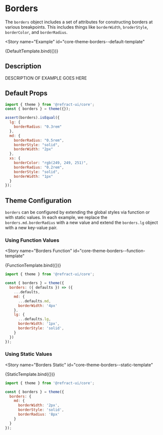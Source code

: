 # Borders


<BreadCrumb
  token="borders"
/>

The `borders` object includes a set of attributes for constructing borders at various breakpoints. This includes things like `borderWidth`, `broderStyle`, `borderColor`, and `borderRadius`.

<Story
  name="Example"
  id="core-theme-borders--default-template"
>
  {DefaultTemplate.bind({})}
</Story>

## Description

DESCRIPTION OF EXAMPLE GOES HERE

## Default Props

``` js
import { theme } from '@refract-ui/core';
const { borders } = theme({});

assert(borders).isEqual({
  lg: {
    borderRadius: "0.3rem"
  },
  md: {
    borderRadius: "0.5rem",
    borderStyle: "solid",
    borderWidth: "2px"
  },
  xs: {
    borderColor: "rgb(249, 249, 251)",
    borderRadius: "0.2rem",
    borderStyle: "solid",
    borderWidth: "1px"
  }
});
```

## Theme Configuration

`borders` can be configured by extending the global styles via function or with static values. In each example, we replace the `borders.md.borderRadius` with a new value and extend the `borders.lg` object with a new key-value pair.

### Using Function Values

<Story
  name="Borders Function"
  id="core-theme-borders--function-template"
>
  {FunctionTemplate.bind({})}
</Story>

``` js
import { theme } from '@refract-ui/core';

const { borders } = theme({
  borders: ({ defaults }) => ({
    ...defaults,
    md: {
      ...defaults.md,
      borderWidth: '4px'
    },
    lg: {
      ...defaults.lg,
      borderWidth: '1px',
      borderStyle: 'solid',
    }
  })
});
```

### Using Static Values

<Story
  name="Borders Static"
  id="core-theme-borders--static-template"
>
  {StaticTemplate.bind({})}
</Story>

``` js
import { theme } from '@refract-ui/core';

const { borders } = theme({
  borders: {
    md: {
      borderWidth: '2px',
      borderStyle: 'solid',
      borderRadius: '8px'
    }
  }
});
```
